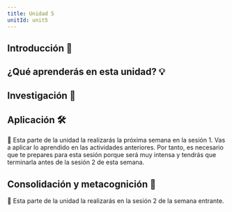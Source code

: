 ```yaml
---
title: Unidad 5
unitId: unit5
---
```



## Introducción 📜

## ¿Qué aprenderás en esta unidad? 💡


## Investigación 🔎


## Aplicación 🛠

🚧 Esta parte de la unidad la realizarás la próxima semana en la sesión 1. 
Vas a aplicar lo aprendido en las actividades anteriores. Por tanto, es necesario que te prepares 
para esta sesión porque será muy intensa y tendrás que terminarla antes de la sesión 2 de esta 
semana.

## Consolidación y metacognición 🤔

🚧 Esta parte de la unidad la realizarás en la sesión 2 de la semana entrante.

